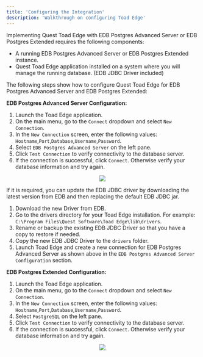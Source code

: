 ```yaml
---
title: 'Configuring the Integration'
description: 'Walkthrough on configuring Toad Edge'
---
```


Implementing Quest Toad Edge with EDB Postgres Advanced Server or EDB Postgres Extended requires the following components: 

- A running EDB Postgres Advanced Server or EDB Postgres Extended instance.
- Quest Toad Edge application installed on a system where you will manage the running database. (EDB JDBC Driver included)

The following steps show how to configure Quest Toad Edge for EDB Postgres Advanced Server and EDB Postgres Extended:

**EDB Postgres Advanced Server Configuration:**

1. Launch the Toad Edge application.
2. On the main menu, go to the `Connect` dropdown and select `New Connection`.
3. In the `New Connection` screen, enter the following values: `Hostname`,`Port`,`Database`,`Username`,`Password`.
4. Select `EDB Postgres Advanced Server` on the left pane. 
5. Click `Test Connection` to verify connectivity to the database server.
6. If the connection is successful, click `Connect`. Otherwise verify your database information and try again.

<p align="center">
  <img src="Images/EPASConfiguration.png">
</p>

If it is required, you can update the EDB JDBC driver by downloading the latest version from EDB and then replacing the default EDB JDBC jar. 
1. Download the new Driver from EDB.
2. Go to the drivers directory for your Toad Edge installation. For example: `C:\Program Files\Quest Software\Toad Edge\lib\drivers`.
3. Rename or backup the existing EDB JDBC Driver so that you have a copy to restore if needed.
4. Copy the new EDB JDBC Driver to the `drivers` folder.
5. Launch Toad Edge and create a new connection for EDB Postgres Advanced Server as shown above in the `EDB Postgres Advanced Server Configuration` section.



**EDB Postgres Extended Configuration:**

1. Launch the Toad Edge application.
2. On the main menu, go to the `Connect` dropdown and select `New Connection`.
3. In the `New Connection` screen, enter the following values: `Hostname`,`Port`,`Database`,`Username`,`Password`.
4. Select `PostgreSQL` on the left pane. 
5. Click `Test Connection` to verify connectivity to the database server.
6. If the connection is successful, click `Connect`. Otherwise verify your database information and try again.

<p align="center">
  <img src="Images/ExtendedConfiguration.png">
</p>
